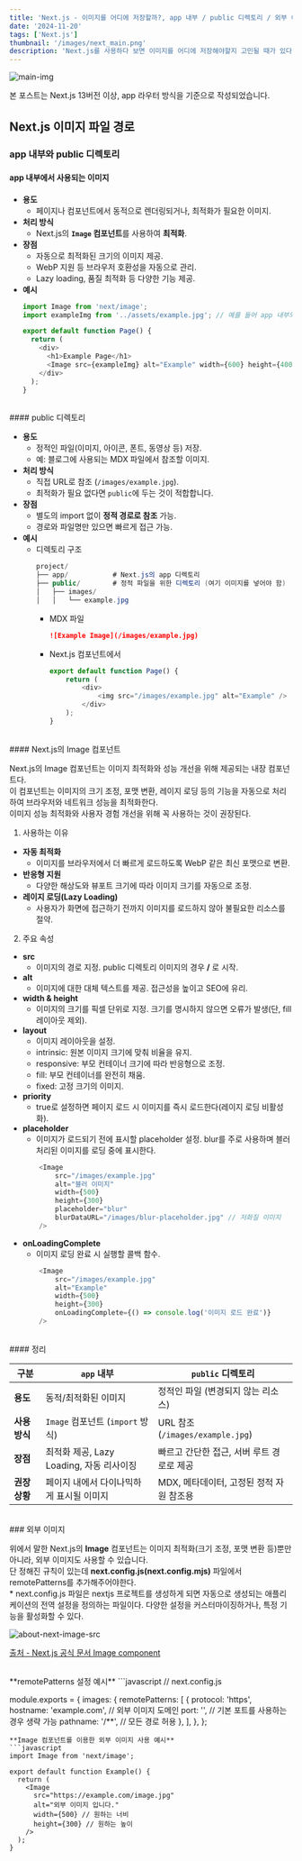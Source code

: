```yaml
---
title: 'Next.js - 이미지를 어디에 저장할까?, app 내부 / public 디렉토리 / 외부 이미지, 용도에 알맞게 사용해보자'
date: '2024-11-20'
tags: ['Next.js']
thumbnail: '/images/next_main.png'
description: 'Next.js를 사용하다 보면 이미지를 어디에 저장해야할지 고민될 때가 있다. 역할을 나누어 사용하면 훨씬 효율적이다.'
---
```


<img src="/images/next_main.png" alt="main-img" className="rounded-xl" />
<br />

<p className="text-info">본 포스트는 Next.js 13버전 이상, app 라우터 방식을 기준으로 작성되었습니다. </p>

## Next.js 이미지 파일 경로

### app 내부와 public 디렉토리

#### app 내부에서 사용되는 이미지
- **용도**
    - 페이지나 컴포넌트에서 동적으로 렌더링되거나, 최적화가 필요한 이미지.
- **처리 방식**
    - Next.js의 **`Image` 컴포넌트**를 사용하여 **최적화**.
- **장점**
  - 자동으로 최적화된 크기의 이미지 제공.
  - WebP 지원 등 브라우저 호환성을 자동으로 관리.
  - Lazy loading, 품질 최적화 등 다양한 기능 제공.
- **예시**
  ```javascript
  import Image from 'next/image';
  import exampleImg from '../assets/example.jpg'; // 예를 들어 app 내부의 이미지 파일

  export default function Page() {
    return (
      <div>
        <h1>Example Page</h1>
        <Image src={exampleImg} alt="Example" width={600} height={400} />
      </div>
    );
  }
  ```

<br />
#### public 디렉토리

- **용도**
    - 정적인 파일(이미지, 아이콘, 폰트, 동영상 등) 저장.
    - 예: 블로그에 사용되는 MDX 파일에서 참조할 이미지.
- **처리 방식**
    - 직접 URL로 참조 (`/images/example.jpg`).
    - 최적화가 필요 없다면 `public`에 두는 것이 적합합니다.
- **장점**
  - 별도의 import 없이 **정적 경로로 참조** 가능.
  - 경로와 파일명만 있으면 빠르게 접근 가능.
- **예시**
  - 디렉토리 구조
    ```csharp
    project/
    ├── app/           # Next.js의 app 디렉토리
    ├── public/        # 정적 파일을 위한 디렉토리 (여기 이미지를 넣어야 함)
    │   ├── images/
    │   │   └── example.jpg
    ```
    - MDX 파일
        ```md
        ![Example Image](/images/example.jpg)
        ```
    - Next.js 컴포넌트에서
        ```javascript
        export default function Page() {
            return (
                <div>
                    <img src="/images/example.jpg" alt="Example" />
                </div>
            );
        }
        ```    

<br />
#### Next.js의 Image 컴포넌트

Next.js의 Image 컴포넌트는 이미지 최적화와 성능 개선을 위해 제공되는 내장 컴포넌트다.<br />
이 컴포넌트는 이미지의 크기 조정, 포맷 변환, 레이지 로딩 등의 기능을 자동으로 처리하여 브라우저와 네트워크 성능을 최적화한다.<br />
이미지 성능 최적화와 사용자 경험 개선을 위해 꼭 사용하는 것이 권장된다.

1. 사용하는 이유
- **자동 최적화**
    - 이미지를 브라우저에서 더 빠르게 로드하도록 WebP 같은 최신 포맷으로 변환.
- **반응형 지원**
    - 다양한 해상도와 뷰포트 크기에 따라 이미지 크기를 자동으로 조정.
- **레이지 로딩(Lazy Loading)**
    - 사용자가 화면에 접근하기 전까지 이미지를 로드하지 않아 불필요한 리소스를 절약.

2. 주요 속성
- **src**
    - 이미지의 경로 지정. public 디렉토리 이미지의 경우 **/** 로 시작.
- **alt**
    - 이미지에 대한 대체 텍스트를 제공. 접근성을 높이고 SEO에 유리.
- **width & height**
    - 이미지의 크기를 픽셀 단위로 지정. 크기를 명시하지 않으면 오류가 발생(단, fill 레이아웃 제외).
- **layout**
    - 이미지 레이아웃을 설정.
    - intrinsic: 원본 이미지 크기에 맞춰 비율을 유지.
    - responsive: 부모 컨테이너 크기에 따라 반응형으로 조정.
    - fill: 부모 컨테이너를 완전히 채움.
    - fixed: 고정 크기의 이미지.
- **priority**
    - true로 설정하면 페이지 로드 시 이미지를 즉시 로드한다(레이지 로딩 비활성화).
- **placeholder**
    - 이미지가 로드되기 전에 표시할 placeholder 설정. blur를 주로 사용하며 블러 처리된 이미지를 로딩 중에 표시한다.
    ```javascript
        <Image
            src="/images/example.jpg"
            alt="블러 이미지"
            width={500}
            height={300}
            placeholder="blur"
            blurDataURL="/images/blur-placeholder.jpg" // 저화질 이미지
        />
    ```
- **onLoadingComplete**
    - 이미지 로딩 완료 시 실행할 콜백 함수.
    ```javascript
        <Image
            src="/images/example.jpg"
            alt="Example"
            width={500}
            height={300}
            onLoadingComplete={() => console.log('이미지 로드 완료')}
        />
    ```

<br />
#### 정리

| **구분**        | **`app` 내부**                          | **`public` 디렉토리**                   |
|------------------|---------------------------------------|-----------------------------------------|
| **용도**        | 동적/최적화된 이미지                     | 정적인 파일 (변경되지 않는 리소스)        |
| **사용 방식**   | `Image` 컴포넌트 (`import` 방식)         | URL 참조 (`/images/example.jpg`)        |
| **장점**        | 최적화 제공, Lazy Loading, 자동 리사이징  | 빠르고 간단한 접근, 서버 루트 경로로 제공 |
| **권장 상황**   | 페이지 내에서 다이나믹하게 표시될 이미지   | MDX, 메타데이터, 고정된 정적 자원 참조용  |

<br />
### 외부 이미지

위에서 말한 Next.js의 **Image** 컴포넌트는 이미지 최적화(크기 조정, 포맷 변환 등)뿐만 아니라, 외부 이미지도 사용할 수 있습니다.<br />
단 정해진 규칙이 있는데 **next.config.js(next.config.mjs)** 파일에서 remotePatterns를 추가해주어야한다.<br />
<span className="semi-info">* next.config.js 파일은 nextjs 프로젝트를 생성하게 되면 자동으로 생성되는 애플리케이션의 전역 설정을 정의하는 파일이다. 다양한 설정을 커스터마이징하거나, 특정 기능을 활성화할 수 있다.</span>
<p className="flex justify-center">
    <img src="/images/next-image-src.png" alt="about-next-image-src" />
</p>
<a className="text-slate-400 text-center" href="https://nextjs.org/docs/pages/api-reference/components/image#remotepatterns"  target="_blank" rel="noopener noreferrer">
    <p>출처 - Next.js 공식 문서 Image component</p>
</a>

<br />
**remotePatterns 설정 예시**
```javascript
// next.config.js

module.exports = {
  images: {
    remotePatterns: [
      {
        protocol: 'https',
        hostname: 'example.com', // 외부 이미지 도메인
        port: '', // 기본 포트를 사용하는 경우 생략 가능
        pathname: '/**', // 모든 경로 허용
      },
    ],
  },
};
```
**Image 컴포넌트를 이용한 외부 이미지 사용 예시**
```javascript
import Image from 'next/image';

export default function Example() {
  return (
    <Image
      src="https://example.com/image.jpg"
      alt="외부 이미지 입니다."
      width={500} // 원하는 너비
      height={300} // 원하는 높이
    />
  );
}
```
